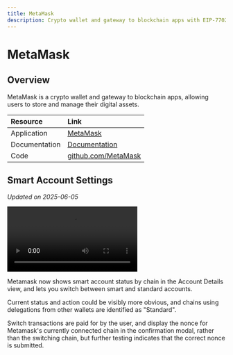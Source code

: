 ```yaml
---
title: MetaMask
description: Crypto wallet and gateway to blockchain apps with EIP-7702 smart account support.
---
```

# MetaMask

## Overview

MetaMask is a crypto wallet and gateway to blockchain apps, allowing users to store and manage their digital assets.

| Resource | Link |
|:---------|:-----|
| Application | [MetaMask](https://metamask.io/) |
| Documentation | [Documentation](https://docs.metamask.io/) |
| Code | [github.com/MetaMask](https://github.com/MetaMask) |

## Smart Account Settings

*Updated on 2025-06-05*

<video controls>
  <source src="https://content.uxscout.xyz/metamask-smart-account-settings-2025-05-06.mp4" type="video/mp4"/>
  Your browser does not support the video tag.
</video>

Metamask now shows smart account status by chain in the Account Details view, and lets you switch between smart and standard accounts.

Current status and action could be visibly more obvious, and chains using delegations from other wallets are identified as "Standard".

Switch transactions are paid for by the user, and display the nonce for Metamask's currently connected chain in the confirmation modal, rather than the switching chain, but further testing indicates that the correct nonce is submitted.
